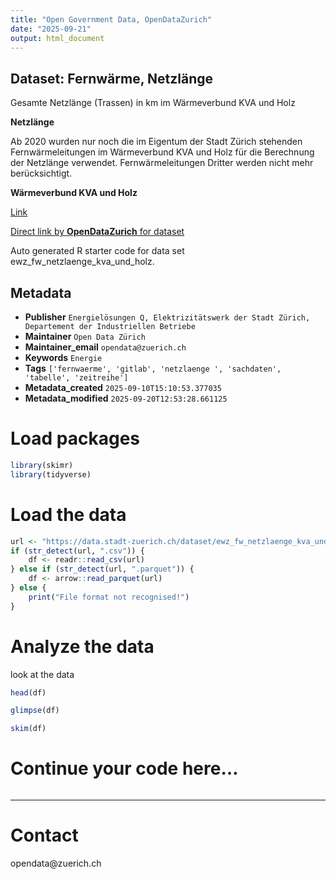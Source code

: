 ```yaml
---
title: "Open Government Data, OpenDataZurich"
date: "2025-09-21"
output: html_document
---
```


## Dataset: Fernwärme, Netzlänge

Gesamte Netzlänge (Trassen) in km im Wärmeverbund KVA und Holz

**Netzlänge**

Ab 2020 wurden nur noch die im Eigentum der Stadt Zürich stehenden Fernwärmeleitungen im Wärmeverbund KVA und Holz für die Berechnung der Netzlänge verwendet. Fernwärmeleitungen Dritter werden nicht mehr berücksichtigt.

**Wärmeverbund KVA und Holz**

[Link](https://www.ewz.ch/de/geschaeftskunden/immobilien/referenzen-projekte/waermeverbund-kva-holz.html)



[Direct link by **OpenDataZurich** for dataset](https://data.stadt-zuerich.ch/dataset/ewz_fw_netzlaenge_kva_und_holz)

Auto generated R starter code for data set ewz_fw_netzlaenge_kva_und_holz.

## Metadata

- **Publisher** `Energielösungen Q, Elektrizitätswerk der Stadt Zürich, Departement der Industriellen Betriebe`
- **Maintainer** `Open Data Zürich`
- **Maintainer_email** `opendata@zuerich.ch`
- **Keywords** `Energie`
- **Tags** `['fernwaerme', 'gitlab', 'netzlaenge ', 'sachdaten', 'tabelle', 'zeitreihe']`
- **Metadata_created** `2025-09-10T15:10:53.377035`
- **Metadata_modified** `2025-09-20T12:53:28.661125`


# Load packages

```r
library(skimr)
library(tidyverse)
```

# Load the data

```r
url <- "https://data.stadt-zuerich.ch/dataset/ewz_fw_netzlaenge_kva_und_holz/download/ewz_fw_netzlaenge_kva_und_holz.csv"
if (str_detect(url, ".csv")) {
    df <- readr::read_csv(url)
} else if (str_detect(url, ".parquet")) {
    df <- arrow::read_parquet(url)
} else {
    print("File format not recognised!")
}
```

# Analyze the data

look at the data
```r
head(df)
```

```r
glimpse(df)
```

```r
skim(df)
```

# Continue your code here...

```r

```

------------------------------------------------------------------------

# Contact

opendata@zuerich.ch
